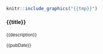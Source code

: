 
<div class="col-xs-12 col-sm-6">

<div class="thumbnail">

<a href="{{link}}" rel="noopener noreferrer" target="_blank">

```r
knitr::include_graphics("{{tmp}}")
```

<div class="caption">

<h4>{{title}}</h4>

<p><small>{{description}}</small></p>

<p><small><span class="badge badge-pill badge-light">{{pubDate}}</span></small></p>

</div></a></div></div>
